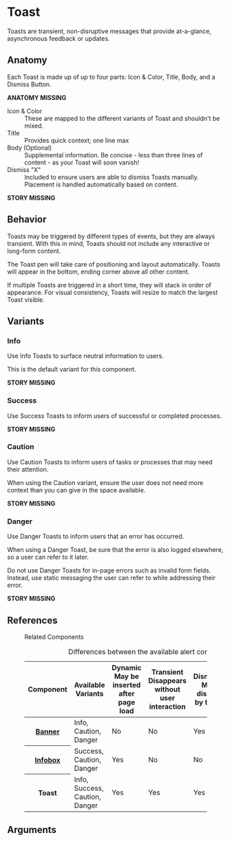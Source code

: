 
# Toast

Toasts are transient, non-disruptive messages that provide at-a-glance, asynchronous feedback or updates.

## Anatomy

Each Toast is made up of up to four parts: Icon & Color, Title, Body, and a Dismiss Button.

**ANATOMY MISSING**

<dl>
  <dt>Icon &amp; Color</dt>
  <dd>
    These are mapped to the different variants of Toast and shouldn't be mixed.
  </dd>
  <dt>Title</dt>
  <dd>Provides quick context; one line max</dd>
  <dt>Body (Optional)</dt>
  <dd>
    Supplemental information. Be concise - less than three lines of content - as
    your Toast will soon vanish!
  </dd>
  <dt>Dismiss "X"</dt>
  <dd>
    Included to ensure users are able to dismiss Toasts manually. Placement is
    handled automatically based on content.
  </dd>
</dl>

**STORY MISSING**

## Behavior

Toasts may be triggered by different types of events, but they are always transient. With this in mind, Toasts should not include any interactive or long-form content.

The Toast pen will take care of positioning and layout automatically. Toasts will appear in the bottom, ending corner above all other content.

If multiple Toasts are triggered in a short time, they will stack in order of appearance. For visual consistency, Toasts will resize to match the largest Toast visible.

## Variants

### Info

Use Info Toasts to surface neutral information to users.

This is the default variant for this component.

**STORY MISSING**

### Success

Use Success Toasts to inform users of successful or completed processes.

**STORY MISSING**

### Caution

Use Caution Toasts to inform users of tasks or processes that may need their attention.

When using the Caution variant, ensure the user does not need more context than you can give in the space available.

**STORY MISSING**

### Danger

Use Danger Toasts to inform users that an error has occurred.

When using a Danger Toast, be sure that the error is also logged elsewhere, so a user can refer to it later.

Do not use Danger Toasts for in-page errors such as invalid form fields. Instead, use static messaging the user can refer to while addressing their error.

**STORY MISSING**

## References

<figure class="ods-table--figure">
  <figcaption class="ods-table--figcaption">Related Components</figcaption>
  <table class="ods-table">
    <caption>Differences between the available alert components</caption>
    <thead>
      <tr>
        <th scope="column">Component</th>
        <th scope="column">Available Variants</th>
        <th scope="column">
          <span class="has-ods-tooltip">
            <abbr aria-describedby="tip-dynamic">Dynamic</abbr>
            <aside
              class="ods-tooltip is-ods-tooltip-top"
              id="tip-dynamic"
              role="tooltip"
            >
              May be inserted after page load
            </aside>
          </span>
        </th>
        <th scope="column">
          <span class="has-ods-tooltip">
            <abbr aria-describedby="tip-transient">Transient</abbr>
            <aside
              class="ods-tooltip is-ods-tooltip-top"
              id="tip-transient"
              role="tooltip"
            >
              Disappears without user interaction
            </aside>
          </span>
        </th>
        <th scope="column">
          <span class="has-ods-tooltip">
            <abbr aria-describedby="tip-dismissable">Dismissable</abbr>
            <aside
              class="ods-tooltip is-ods-tooltip-top"
              id="tip-dismissable"
              role="tooltip"
            >
              May be dismissed by the user
            </aside>
          </span>
        </th>
        <th scope="column">
          <span class="has-ods-tooltip">
            <abbr aria-describedby="tip-actionable">Actionable</abbr>
            <aside
              class="ods-tooltip is-ods-tooltip-top"
              id="tip-actionable"
              role="tooltip"
            >
              May include actions or links
            </aside>
          </span>
        </th>
      </tr>
    </thead>
    <tbody>
      <tr>
        <th scope="row">
          <a href="/components/banner">Banner</a>
        </th>
        <td>Info, Caution, Danger</td>
        <td>No</td>
        <td>No</td>
        <td>Yes</td>
        <td>Yes</td>
      </tr>
      <tr>
        <th scope="row">
          <a href="/components/infobox">Infobox</a>
        </th>
        <td>Success, Caution, Danger</td>
        <td>Yes</td>
        <td>No</td>
        <td>No</td>
        <td>Yes</td>
      </tr>
      <tr>
        <th scope="row">Toast</th>
        <td>Info, Success, Caution, Danger</td>
        <td>Yes</td>
        <td>Yes</td>
        <td>Yes</td>
        <td>No</td>
      </tr>
    </tbody>
  </table>
</figure>

## Arguments

<ArgsTable/>
